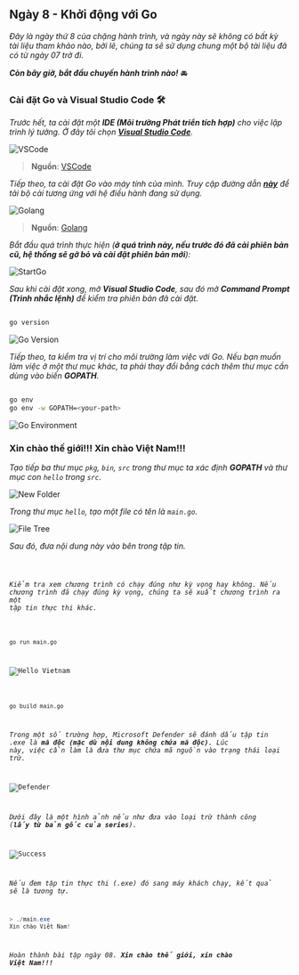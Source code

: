 

## Ngày 8 - Khởi động với Go

_Đây là ngày thứ 8 của chặng hành trình, và ngày này sẽ không có bất kỳ tài liệu tham khảo nào, bởi lẽ, chúng ta sẽ sử dụng
chung một bộ tài liệu đã có từ ngày 07 trở đi._

**_Còn bây giờ, bắt đầu chuyến hành trình nào!_** 🚘

### Cài đặt Go và Visual Studio Code 🛠

_Trước hết, ta cài đặt một **IDE (Môi trường Phát triển tích hợp)** cho việc lập trình lý tưởng. Ở đây tôi chọn 
**[Visual Studio Code](https://code.visualstudio.com/Download)**._

![VSCode](../../../../assets/golang/vscode.png)

> **Nguồn**: [VSCode](https://code.visualstudio.com/)

_Tiếp theo, ta cài đặt Go vào máy tính của mình. Truy cập đường dẫn **[này](https://go.dev/dl/)** để tải bộ cài 
tương ứng với hệ điều hành đang sử dụng._

![Golang](../../../../assets/golang/golang.png)

> **Nguồn**: [Golang](https://go.dev/)

_Bắt đầu quá trình thực hiện (**ở quá trình này, nếu trước đó đã cài phiên bản cũ, hệ thống sẽ gỡ bỏ và cài đặt
phiên bản mới**):_

![StartGo](../../../../assets/golang/setup.png)

_Sau khi cài đặt xong, mở **Visual Studio Code**, sau đó mở **Command Prompt (Trình nhắc lệnh)** để kiểm tra
phiên bản đã cài đặt._

```bash title="Checking Go version..."

go version

```

![Go Version](../../../../assets/golang/go_version.png)

_Tiếp theo, ta kiểm tra vị trí cho môi trường làm việc với Go. Nếu bạn muốn làm việc ở một thư mục khác, ta phải thay đổi
bằng cách thêm thư mục cần dùng vào biến **GOPATH**._

```bash title="Checking and editing environment variables..."

go env
go env -w GOPATH=<your-path>
```

![Go Environment](../../../../assets/golang/go_env.png)

### Xin chào thế giới!!! Xin chào Việt Nam!!!

_Tạo tiếp ba thư mục ```pkg```, ```bin```, ```src``` trong thư mục ta xác định **GOPATH** và thư mục con ```hello``` trong 
```src```._

![New Folder](../../../../assets/golang/new_folder.png)

_Trong thư mục ```hello```, tạo một file có tên là ```main.go```._

![File Tree](../../../../assets/golang/filetree.png)

_Sau đó, đưa nội dung này vào bên trong tập tin._

<Code code={importedCode} lang="go" title="src/main.go" />

_Kiểm tra xem chương trình có chạy đúng như kỳ vọng hay không. Nếu chương trình đã chạy đúng kỳ vọng, chúng ta sẽ xuất chương
trình ra một tập tin thực thi khác._

```bash title="Running the code..."

go run main.go

```
![Hello Vietnam](../../../../assets/golang/hello_vietnam.png)

```bash title="Building the program..."

go build main.go

```

_Trong một số trường hợp, Microsoft Defender sẽ đánh dấu tập tin .exe là **mã độc (mặc dù nội dung không chứa mã độc)**.
Lúc này, việc cần làm là đưa thư mục chứa mã nguồn vào trạng thái loại trừ._

![Defender](../../../../assets/golang/defender.png)

_Dưới đây là một hình ảnh nếu như đưa vào loại trừ thành công (**lấy từ bản gốc của series**)._

![Success](../../../../assets/golang/executable.png)

_Nếu đem tập tin thực thi (.exe) đó sang máy khách chạy, kết quả sẽ là tương tự._

```powershell title="Running the code on different machine..."
> ./main.exe
Xin chào Việt Nam!

```
_Hoàn thành bài tập ngày 08. **Xin chào thế giới, xin chào Việt Nam!!!**_
